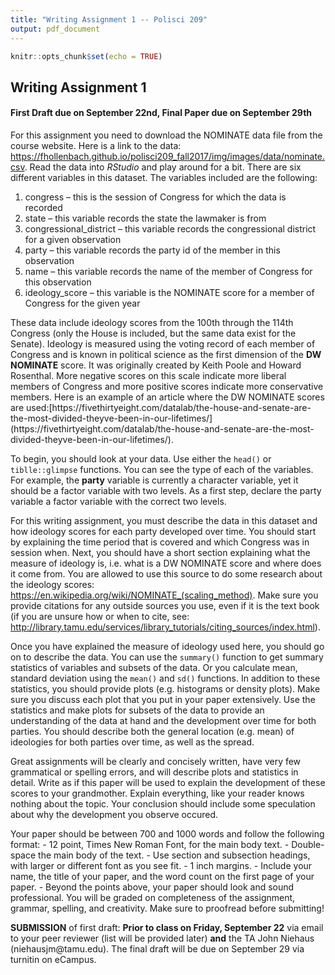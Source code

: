 ```yaml
---
title: "Writing Assignment 1 -- Polisci 209"
output: pdf_document
---
```


```r
knitr::opts_chunk$set(echo = TRUE)
```

## Writing Assignment 1
#### First Draft due on September 22nd, Final Paper due on September 29th

For this assignment you need to download the NOMINATE data file from the course website. Here is a link to the data: [https://fhollenbach.github.io/polisci209_fall2017/img/images/data/nominate.csv](https://fhollenbach.github.io/polisci209_fall2017/img/images/data/nominate.csv). Read the data into _RStudio_ and play around for a bit. There are six different variables in this dataset. The variables included are the following:

1. congress -- this is the session of Congress for which the data is recorded
2. state -- this variable records the state the lawmaker is from
3. congressional_district -- this variable records the congressional district for a given observation
4. party -- this variable records the party id of the member in this observation
5. name -- this variable records the name of the member of Congress for this observation
6. ideology_score -- this variable is the NOMINATE score for a member of Congress for the given year

These data include ideology scores from the 100th through the 114th Congress (only the House is included, but the same data exist for the Senate). Ideology is measured using the voting record of each member of Congress and is known  in political science as the first dimension of the __DW NOMINATE__ score. It was originally created by Keith Poole and Howard Rosenthal. More negative scores on this scale indicate more liberal members of Congress and more positive scores indicate more conservative members. Here is an example of an article where the DW NOMINATE scores are used:[https://fivethirtyeight.com/datalab/the-house-and-senate-are-the-most-divided-theyve-been-in-our-lifetimes/] (https://fivethirtyeight.com/datalab/the-house-and-senate-are-the-most-divided-theyve-been-in-our-lifetimes/). 

To begin, you should look at your data. Use either the ```head()``` or ```tiblle::glimpse``` functions. You can see the type of each of the variables. For example, the __party__ variable is currently a character variable, yet it should be a factor variable with two levels. As a first step, declare the party variable a factor variable with the correct two levels. 

For this writing assignment, you must describe the data in this dataset and how ideology scores for each party developed over time. You should start by explaining the time period that is covered and which Congress was in session when. Next, you should have a short section explaining what the measure of ideology is, i.e. what is a DW NOMINATE score and where does it come from. You are allowed to use this source to do some research about the ideology scores: [https://en.wikipedia.org/wiki/NOMINATE_(scaling_method)](https://en.wikipedia.org/wiki/NOMINATE_(scaling_method)). Make sure you provide citations for any outside sources you use, even if it is the text book (if you are unsure how or when to cite, see: [http://library.tamu.edu/services/library_tutorials/citing_sources/index.html](http://library.tamu.edu/services/library_tutorials/citing_sources/index.html)). 

Once you have explained the measure of ideology used here, you should go on to describe the data. You can use the ```summary()``` function to get summary statistics of variables and subsets of the data. Or you calculate mean, standard deviation using the ```mean()``` and ```sd()``` functions. In addition to these statistics, you should provide plots (e.g. histograms or density plots). Make sure you discuss each plot that you put in your paper extensively. Use the statistics and make plots for subsets of the data to provide an understanding of the data at hand and the development over time for both parties. You should describe both the general location (e.g. mean) of ideologies for both parties over time, as well as the spread. 

Great assignments will be clearly and concisely written, have very few grammatical or spelling errors, and will describe plots and statistics in detail. Write as if this paper will be used to explain the development of these scores to your grandmother. Explain everything, like your reader knows nothing about the topic. Your conclusion should include some speculation about why the development you observe occured.

Your paper should be between 700 and 1000 words and follow the following format:
  - 12 point, Times New Roman Font, for the main body text.
  - Double-space the main body of the text.
  - Use section and subsection headings, with larger or different font as you see fit.
  - 1 inch margins.
  - Include your name, the title of your paper, and the word count on the first page of your paper.
  - Beyond the points above, your paper should look and sound professional. You will be graded on completeness of the assignment, grammar, spelling, and creativity. Make sure to proofread before submitting!

__SUBMISSION__ of first draft: __Prior to class on Friday, September 22__ via email to your peer reviewer (list will be provided later) __and__ the TA John Niehaus (niehausjm@tamu.edu). The final draft will be due on September 29 via turnitin on eCampus.